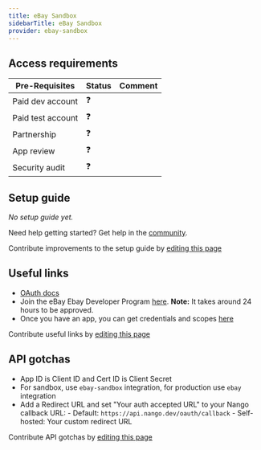 ```yaml
---
title: eBay Sandbox
sidebarTitle: eBay Sandbox
provider: ebay-sandbox
---
```



<Overview />
<PreBuiltTooling />
<PreBuiltUseCases />

## Access requirements
| Pre-Requisites | Status | Comment|
| - | - | - |
| Paid dev account | ❓ |  |
| Paid test account | ❓ |  |
| Partnership | ❓ | |
| App review | ❓ |  |
| Security audit | ❓ | |


## Setup guide

_No setup guide yet._

<Tip>Need help getting started? Get help in the [community](https://nango.dev/slack).</Tip>

<Note>Contribute improvements to the setup guide by [editing this page](https://github.com/nangohq/nango/tree/master/docs-v2/integrations/all/ebay-sandbox.mdx)</Note>

## Useful links

-   [OAuth docs](https://developer.ebay.com/api-docs/static/oauth-consent-request.html)
-   Join the eBay Ebay Developer Program [here](https://developer.ebay.com/signin?tab=register). 
**Note:** It takes around 24 hours to be approved.
-   Once you have an app, you can get credentials and scopes [here](https://developer.ebay.com/my/keys) 

<Note>Contribute useful links by [editing this page](https://github.com/nangohq/nango/tree/master/docs-v2/integrations/all/ebay-sandbox.mdx)</Note>

## API gotchas

-   App ID is Client ID and Cert ID is Client Secret
-   For sandbox, use `ebay-sandbox` integration, for production use `ebay` integration
-   Add a Redirect URL and set "Your auth accepted URL" to your Nango callback URL:
        - Default: `https://api.nango.dev/oauth/callback`
        - Self-hosted: Your custom redirect URL

<Note>Contribute API gotchas by [editing this page](https://github.com/nangohq/nango/tree/master/docs-v2/integrations/all/ebay-sandbox.mdx)</Note>
